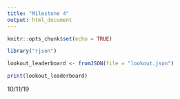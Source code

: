 ```yaml
---
title: "Milestone 4"
output: html_document
---
```


```r
knitr::opts_chunk$set(echo = TRUE)

library("rjson")

lookout_leaderboard <- fromJSON(file = "lookout.json")

print(lookout_leaderboard)

```
10/11/19

